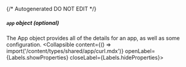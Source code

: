 {/* Autogenerated DO NOT EDIT  */}

##### `app` _object (optional)_
The App object provides all of the details for an app, as well as some configuration.
<Collapsible content={() => import('/content/types/shared/app/curl.mdx')} openLabel={Labels.showProperties} closeLabel={Labels.hideProperties}>
</Collapsible>


